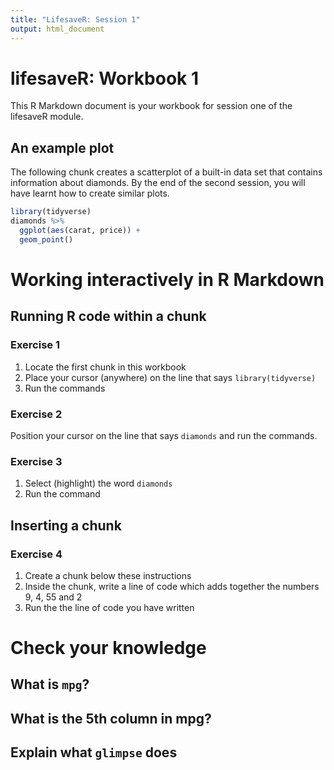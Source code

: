 ```yaml
---
title: "LifesaveR: Session 1"
output: html_document
---
```


# lifesaveR: Workbook 1

This R Markdown document is your workbook for session one of the lifesaveR module.

## An example plot

The following chunk creates a scatterplot of a built-in data set that contains information about diamonds. By the end of
the second session, you will have learnt how to create similar plots.

```r
library(tidyverse)
diamonds %>%
  ggplot(aes(carat, price)) +
  geom_point()
```

# Working interactively in R Markdown {#interactive}

## Running R code within a chunk

### Exercise 1

1. Locate the first chunk in this workbook
1. Place your cursor (anywhere) on the line that says `library(tidyverse)`
1. Run the commands

### Exercise 2

Position your cursor on the line that says `diamonds` and run the commands.

### Exercise 3

1. Select (highlight) the word `diamonds`
1. Run the command

## Inserting a chunk

### Exercise 4

1. Create a chunk below these instructions
1. Inside the chunk, write a line of code which adds together the numbers 9, 4, 55 and 2
1. Run the the line of code you have written

# Check your knowledge

## What is `mpg`?

## What is the 5th column in mpg?

## Explain what `glimpse` does